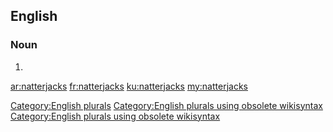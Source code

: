 ==English==

===Noun===
{{head|en}}

# {{plural of|natterjack}}

[[Category:English plurals]][[Category:English plurals using obsolete wikisyntax]][[Category:English plurals using obsolete wikisyntax]]

[[ar:natterjacks]]
[[fr:natterjacks]]
[[ku:natterjacks]]
[[my:natterjacks]]